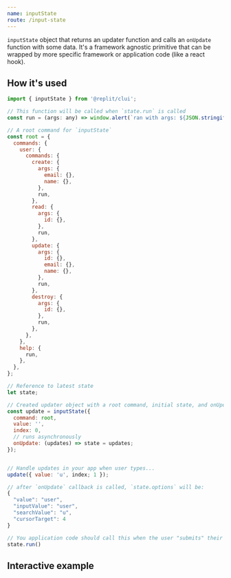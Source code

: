 ```yaml
---
name: inputState
route: /input-state
---
```



`inputState` object that returns an updater function and calls an `onUpdate` function with some data. It's a framework agnostic primitive that can be wrapped by more specific framework or application code (like a react hook).

## How it's used

```js
import { inputState } from '@replit/clui'; 

// This function will be called when `state.run` is called
const run = (args: any) => window.alert(`ran with args: ${JSON.stringify(args, null, 2)}`);

// A root command for `inputState`
const root = {
  commands: {
    user: {
      commands: {
        create: {
          args: {
            email: {},
            name: {},
          },
          run,
        },
        read: {
          args: {
            id: {},
          },
          run,
        },
        update: {
          args: {
            id: {},
            email: {},
            name: {},
          },
          run,
        },
        destroy: {
          args: {
            id: {},
          },
          run,
        },
      },
    },
    help: {
      run,
    },
  },
};

// Reference to latest state
let state;

// Created updater object with a root command, initial state, and onUpdate callback
const update = inputState({
  command: root,
  value: '',
  index: 0,
  // runs asynchronously
  onUpdate: (updates) => state = updates;
});


// Handle updates in your app when user types...
update({ value: 'u', index; 1 });

// after `onUpdate` callback is called, `state.options` will be:
{
  "value": "user",
  "inputValue": "user",
  "searchValue": "u",
  "cursorTarget": 4
}

// You application code should call this when the user "submits" their input
state.run()
```

## Interactive example
<Playground>
  <InputState />
</Playground>
